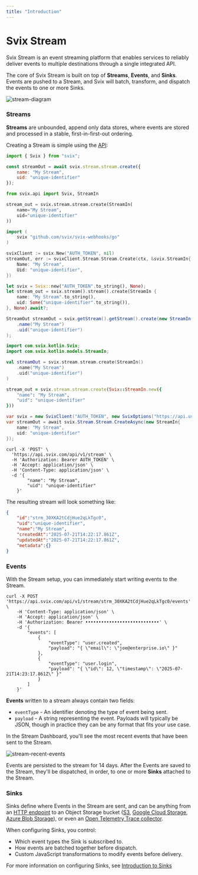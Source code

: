 ```yaml
---
title: "Introduction"
---
```



# Svix Stream

Svix Stream is an event streaming platform that enables services to reliably deliver events to multiple destinations through a single integrated API.

The core of Svix Stream is built on top of **Streams**, **Events**, and **Sinks**. Events are pushed to a Stream, and Svix will batch, transform, and dispatch the events to one or more Sinks.

![stream-diagram](../img/stream/diagram.png)

### Streams

**Streams** are unbounded, append only data stores, where events are stored and processed in a stable, first-in-first-out ordering.

Creating a Stream is simple using the [API](https://api.svix.com/docs#tag/Stream/operation/v1.stream.stream.create):

<CodeTabs>
<TabItem value="js">

```js
import { Svix } from "svix";

const streamOut = await svix.stream.stream.create({
    name: "My Stream",
    uid: "unique-identifier"
});
```

</TabItem>
<TabItem value="py">

```python
from svix.api import Svix, StreamIn

stream_out = svix.stream.stream.create(StreamIn(
    name="My Stream",
    uid="unique-identifier"
))
```

</TabItem>
<TabItem value="go">

```go
import (
	svix "github.com/svix/svix-webhooks/go"
)

svixClient := svix.New("AUTH_TOKEN", nil)
streamOut, err := svixClient.Stream.Stream.Create(ctx, &svix.StreamIn{
    Name: "My Stream",
    Uid: "unique-identifier",
})
```

</TabItem>
<TabItem value="rust">

```rust
let svix = Svix::new("AUTH_TOKEN".to_string(), None);
let stream_out = svix.stream().stream().create(StreamIn {
    name: "My Stream".to_string(),
    uid: Some("unique-identifier".to_string()),
}, None).await?;
```

</TabItem>
<TabItem value="java">

```java
StreamOut streamOut = svix.getStream().getStream().create(new StreamIn()
    .name("My Stream")
    .uid("unique-identifier")
);
```

</TabItem>
<TabItem value="kotlin">

```kotlin
import com.svix.kotlin.Svix;
import com.svix.kotlin.models.StreamIn;

val streamOut = svix.stream.stream.create(StreamIn()
    .name("My Stream")
    .uid("unique-identifier")
)
```

</TabItem>
<TabItem value="ruby">

```ruby
stream_out = svix.stream.stream.create(Svix::StreamIn.new({
    "name": "My Stream",
    "uid": "unique-identifier"
}))
```

</TabItem>
<TabItem value="csharp">

```csharp
var svix = new SvixClient("AUTH_TOKEN", new SvixOptions("https://api.us.svix.com"));
var streamOut = await svix.Stream.Stream.CreateAsync(new StreamIn{
    name: "My Stream",
    uid: "unique-identifier"
});
```

</TabItem>
<TabItem value="curl">

```shell
curl -X 'POST' \
  'https://api.svix.com/api/v1/stream' \
  -H 'Authorization: Bearer AUTH_TOKEN' \
  -H 'Accept: application/json' \
  -H 'Content-Type: application/json' \
  -d '{
        "name": "My Stream",
        "uid": "unique-identifier"
    }'
```

</TabItem>
</CodeTabs>


The resulting stream will look something like:

```json
{
    "id":"strm_30XKA2tCdjHue2qLkTgc0",
    "uid":"unique-identifier",
    "name":"My Stream",
    "createdAt":"2025-07-21T14:22:17.861Z",
    "updatedAt":"2025-07-21T14:22:17.861Z",
    "metadata":{}
}
```

### Events

With the Stream setup, you can immediately start writing events to the Stream.

```shell
curl -X POST 'https://api.svix.com/api/v1/stream/strm_30XKA2tCdjHue2qLkTgc0/events' \
    -H 'Content-Type: application/json' \
    -H 'Accept: application/json' \
    -H 'Authorization: Bearer ••••••••••••••••••••••••••••' \
    -d '{
        "events": [
            {
                "eventType": "user.created",
                "payload": "{ \"email\": \"joe@enterprise.io\" }"
            },
            {
                "eventType": "user.login",
                "payload": "{ \"id\": 12, \"timestamp\": \"2025-07-21T14:23:17.861Z\" }"
            }
        ]
    }'
```

**Events** written to a stream always contain two fields:
* `eventType` - An identifier denoting the type of event being sent.
* `payload` - A string representing the event. Payloads will typically be JSON, though in practice they can be any format that fits your use case.

In the Stream Dashboard, you'll see the most recent events that have been sent to the Stream.

![stream-recent-events](../img/stream/stream-recent-events.png)

Events are persisted to the stream for 14 days. After the Events are saved to the Stream, they'll be dispatched, in order, to one or more **Sinks** attached to the Stream.

### Sinks

Sinks define where Events in the Stream are sent, and can be anything from an [HTTP endpoint](./sinks/http) to an Object Storage bucket ([S3](./sinks/s3), [Google Cloud Storage](./sinks/gcs), [Azure Blob Storage](./sinks/azure_blob)), or even an [Open Telemetry Trace collector](./sinks/otel_trace).

When configuring Sinks, you control:

* Which event types the Sink is subscribed to.
* How events are batched together before dispatch.
* Custom JavaScript transformations to modify events before delivery.

For more information on configuring Sinks, see [Introduction to Sinks](./sinks/intro)